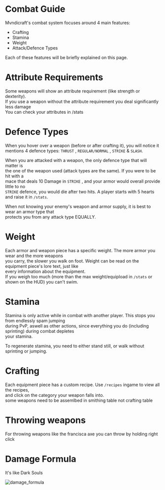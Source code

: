 # Combat Guide

Mvndicraft's combat system focuses around 4 main features:

- Crafting
- Stamina
- Weight
- Attack/Defence Types <br/>

Each of these features will be briefly explained on this page.

# Attribute Requirements

Some weapons will show an attribute requirement (like strength or dexterity). <br/>
If you use a weapon without the attribute requirement you deal significantly less damage <br/>
You can check your attributes in /stats <br/>

# Defence Types

When you hover over a weapon (before or after crafting it), you will notice it <br/>
mentions 4 defence types: `THRUST` , `REGULAR/NORMAL` , `STRIKE` & `SLASH`. <br/>

When you are attacked with a weapon, the only defence type that will matter is <br/>
the one of the weapon used (attack types are the same). If you were to be hit with a <br/>
mace that deals 10 Damage in `STRIKE` , and your armor would overall provide little to no <br/>
`STRIKE` defence, you would die after two hits. A player starts with 5 hearts and raise it in `/stats`. <br/>

When not knowing your enemy's weapon and armor supply, it is best to wear an armor type that <br/>
protects you from any attack type EQUALLY. <br/>

# Weight

Each armor and weapon piece has a specific weight. The more armor you wear and the more weapons <br/>
you carry, the slower you walk on foot. Weight can be read on the equipment piece's lore text, just like <br/>
every information about the equipment. <br/>
If you weigh too much (more than the max weight/equipload in `/stats` or shown on the HUD) you can't swim.

# Stamina

Stamina is only active while in combat with another player. This stops you from endlessly spam jumping <br/>
during PvP, aswell as other actions, since everything you do (including sprinting) during combat depletes <br/>
your stamina. <br/>

To regenerate stamina, you need to either stand still, or walk without sprinting or jumping. <br/>

# Crafting

Each equipment piece has a custom recipe. Use `/recipes` ingame to view all the recipes, <br/>
and click on the category your weapon falls into. <br/>
some weapons need to be assemlbed in smithing table not crafting table <br/>

# Throwing weapons

For throwing weapons like the francisca axe you can throw by holding right click

# Damage Formula

It's like Dark Souls <br/>

![damage_formula](/dmg_formula.png)

